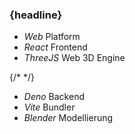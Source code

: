 
### {headline}


<Content>

- <em>Web</em> Platform
-  <em>React</em> Frontend
- <em>ThreeJS</em> Web 3D Engine

{/* <!-- --> */}

- <em>Deno</em> Backend
- <em>Vite</em> Bundler
- <em>Blender</em> Modellierung

</Content>
